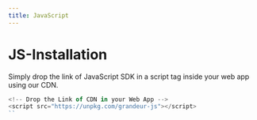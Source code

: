 ```yaml
---
title: JavaScript
---
```

# JS-Installation

Simply drop the link of JavaScript SDK in a script tag inside your web app using our CDN.

```js
<!-- Drop the Link of CDN in your Web App -->
<script src="https://unpkg.com/grandeur-js"></script>
``
